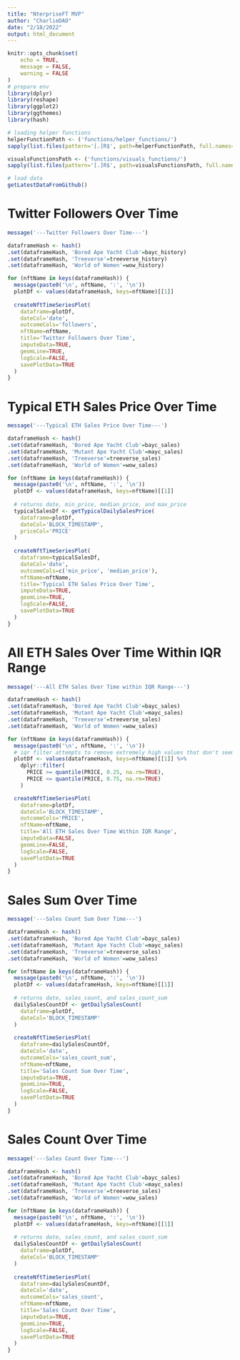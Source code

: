 ```yaml
---
title: "NterpriseFT MVP"
author: "CharlieDAO"
date: "2/18/2022"
output: html_document
---
```


```r
knitr::opts_chunk$set(
	echo = TRUE,
	message = FALSE,
	warning = FALSE
)
# prepare env
library(dplyr)
library(reshape)
library(ggplot2)
library(ggthemes)
library(hash)

# loading helper functions
helperFunctionPath <- ('functions/helper_functions/')
sapply(list.files(pattern='[.]R$', path=helperFunctionPath, full.names=TRUE), source)

visualsFunctionsPath <- ('functions/visuals_functions/')
sapply(list.files(pattern='[.]R$', path=visualsFunctionsPath, full.names=TRUE), source)
```

```r
# load data
getLatestDataFromGithub()
```

# Twitter Followers Over Time
```r
message('---Twitter Followers Over Time---')

dataframeHash <- hash()
.set(dataframeHash, 'Bored Ape Yacht Club'=bayc_history)
.set(dataframeHash, 'Treeverse'=treeverse_history)
.set(dataframeHash, 'World of Women'=wow_history)

for (nftName in keys(dataframeHash)) {
  message(paste0('\n', nftName, ':', '\n'))
  plotDf <- values(dataframeHash, keys=nftName)[[1]]
  
  createNftTimeSeriesPlot(
    dataframe=plotDf,
    dateCol='date',
    outcomeCols='followers',
    nftName=nftName,
    title='Twitter Followers Over Time',
    imputeData=TRUE,
    geomLine=TRUE,
    logScale=FALSE,
    savePlotData=TRUE
  )
}
```

# Typical ETH Sales Price Over Time
```r
message('---Typical ETH Sales Price Over Time---')

dataframeHash <- hash()
.set(dataframeHash, 'Bored Ape Yacht Club'=bayc_sales)
.set(dataframeHash, 'Mutant Ape Yacht Club'=mayc_sales)
.set(dataframeHash, 'Treeverse'=treeverse_sales)
.set(dataframeHash, 'World of Women'=wow_sales)

for (nftName in keys(dataframeHash)) {
  message(paste0('\n', nftName, ':', '\n'))
  plotDf <- values(dataframeHash, keys=nftName)[[1]]
  
  # returns date, min_price, median_price, and max_price
  typicalSalesDf <- getTypicalDailySalesPrice(
    dataframe=plotDf,
    dateCol='BLOCK_TIMESTAMP',
    priceCol='PRICE'
  )
  
  createNftTimeSeriesPlot(
    dataframe=typicalSalesDf,
    dateCol='date',
    outcomeCols=c('min_price', 'median_price'),
    nftName=nftName,
    title='Typical ETH Sales Price Over Time',
    imputeData=TRUE,
    geomLine=TRUE,
    logScale=FALSE,
    savePlotData=TRUE
  )
}
```

# All ETH Sales Over Time Within IQR Range
```r
message('---All ETH Sales Over Time within IQR Range---')

dataframeHash <- hash()
.set(dataframeHash, 'Bored Ape Yacht Club'=bayc_sales)
.set(dataframeHash, 'Mutant Ape Yacht Club'=mayc_sales)
.set(dataframeHash, 'Treeverse'=treeverse_sales)
.set(dataframeHash, 'World of Women'=wow_sales)

for (nftName in keys(dataframeHash)) {
  message(paste0('\n', nftName, ':', '\n'))
  # iqr filter attempts to remove extremely high values that don't seem possible
  plotDf <- values(dataframeHash, keys=nftName)[[1]] %>%
    dplyr::filter(
      PRICE >= quantile(PRICE, 0.25, na.rm=TRUE),
      PRICE <= quantile(PRICE, 0.75, na.rm=TRUE)
    )

  createNftTimeSeriesPlot(
    dataframe=plotDf,
    dateCol='BLOCK_TIMESTAMP',
    outcomeCols='PRICE',
    nftName=nftName,
    title='All ETH Sales Over Time Within IQR Range',
    imputeData=FALSE,
    geomLine=FALSE,
    logScale=FALSE,
    savePlotData=TRUE
  )
}
```


# Sales Sum Over Time
```r
message('---Sales Count Sum Over Time---')

dataframeHash <- hash()
.set(dataframeHash, 'Bored Ape Yacht Club'=bayc_sales)
.set(dataframeHash, 'Mutant Ape Yacht Club'=mayc_sales)
.set(dataframeHash, 'Treeverse'=treeverse_sales)
.set(dataframeHash, 'World of Women'=wow_sales)

for (nftName in keys(dataframeHash)) {
  message(paste0('\n', nftName, ':', '\n'))
  plotDf <- values(dataframeHash, keys=nftName)[[1]]
  
  # returns date, sales_count, and sales_count_sum
  dailySalesCountDf <- getDailySalesCount(
    dataframe=plotDf,
    dateCol='BLOCK_TIMESTAMP'
  )
  
  createNftTimeSeriesPlot(
    dataframe=dailySalesCountDf,
    dateCol='date',
    outcomeCols='sales_count_sum',
    nftName=nftName,
    title='Sales Count Sum Over Time',
    imputeData=TRUE,
    geomLine=TRUE,
    logScale=FALSE,
    savePlotData=TRUE
  )
}
```

# Sales Count Over Time
```r
message('---Sales Count Over Time---')

dataframeHash <- hash()
.set(dataframeHash, 'Bored Ape Yacht Club'=bayc_sales)
.set(dataframeHash, 'Mutant Ape Yacht Club'=mayc_sales)
.set(dataframeHash, 'Treeverse'=treeverse_sales)
.set(dataframeHash, 'World of Women'=wow_sales)

for (nftName in keys(dataframeHash)) {
  message(paste0('\n', nftName, ':', '\n'))
  plotDf <- values(dataframeHash, keys=nftName)[[1]]
  
  # returns date, sales_count, and sales_count_sum
  dailySalesCountDf <- getDailySalesCount(
    dataframe=plotDf,
    dateCol='BLOCK_TIMESTAMP'
  )
  
  createNftTimeSeriesPlot(
    dataframe=dailySalesCountDf,
    dateCol='date',
    outcomeCols='sales_count',
    nftName=nftName,
    title='Sales Count Over Time',
    imputeData=TRUE,
    geomLine=TRUE,
    logScale=FALSE,
    savePlotData=TRUE
  )
}
```
